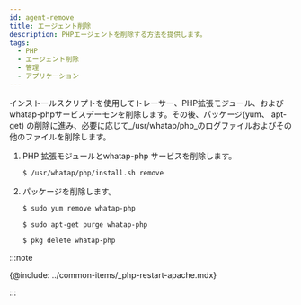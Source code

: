 ```yaml
---
id: agent-remove
title: エージェント削除
description: PHPエージェントを削除する方法を提供します。
tags:
  - PHP
  - エージェント削除
  - 管理
  - アプリケーション
---
```



インストールスクリプトを使用してトレーサー、PHP拡張モジュール、およびwhatap-phpサービスデーモンを削除します。その後、パッケージ(yum、 apt-get) の削除に進み、必要に応じて_/usr/whatap/php_のログファイルおよびその他のファイルを削除します。

1.  PHP 拡張モジュールとwhatap-php サービスを削除します。

    ```bash
    $ /usr/whatap/php/install.sh remove
    ```

2.  パッケージを削除します。

    <Tabs>
    <TabItem value="rdct" label="Red Hat/CentOS" default>

    ```bash
    $ sudo yum remove whatap-php
    ```

    </TabItem>
    <TabItem value="dbub" label="Debian/Ubuntu">

    ```bash
    $ sudo apt-get purge whatap-php
    ```

    </TabItem>
    <TabItem value="frbsd" label="FreeBSD">

    ```bash
    $ pkg delete whatap-php
    ```

    </TabItem>
    </Tabs>

:::note

{@include: ../common-items/_php-restart-apache.mdx} 

:::
